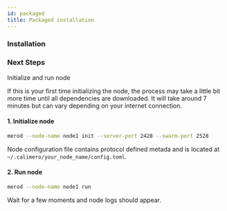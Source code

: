 ```yaml
---
id: packaged
title: Packaged installation
---
```



### Installation

<MerodInstallation />

### Next Steps

Initialize and run node

If this is your first time initializing the node, the process may take a little
bit more time until all dependencies are downloaded. It will take around 7
minutes but can vary depending on your internet connection.

#### 1. Initialize node

```bash title="Terminal"
merod --node-name node1 init --server-port 2428 --swarm-port 2528
```

Node configuration file contains protocol defined metada and is located at
`~/.calimero/your_node_name/config.toml`.

#### 2. Run node

```bash title="Terminal"
merod --node-name node1 run
```

Wait for a few moments and node logs should appear.
